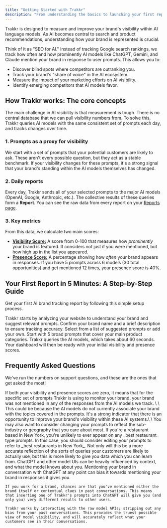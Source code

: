 ```yaml
---
title: "Getting Started with Trakkr"
description: "From understanding the basics to launching your first report, this 2 minute read is your complete guide to Trakkr."
---
```


Trakkr is designed to measure and improve your brand's visibility within AI language models. As AI becomes central to search and product recommendations, understanding how your brand is represented is crucial.

Think of it as "SEO for AI." Instead of tracking Google search rankings, we track how often and how prominently AI models like ChatGPT, Gemini, and Claude mention your brand in response to user prompts. This allows you to:

- Discover blind spots where competitors are outranking you.
- Track your brand's "share of voice" in the AI ecosystem.
- Measure the impact of your marketing efforts on AI visibility.
- Identify emerging competitors that AI models favor.

## How Trakkr works: The core concepts

The main challenge in AI visibility is that measurement is tough. There is no central database that we can pull visibility numbers from. To solve this, Trakkr queries AI models with the same consistent set of prompts each day, and tracks changes over time.

### 1. Prompts as a proxy for visibility

We start with a set of prompts that your potential customers are likely to ask. These aren't every possible question, but they act as a stable benchmark. If your visibility changes for these prompts, it's a strong signal that your brand's standing within the AI models themselves has changed.

### 2. Daily reports

Every day, Trakkr sends all of your selected prompts to the major AI models (OpenAI, Google, Anthropic, etc.). The collective results of these queries form a **Report**. You can see the raw data from every report on your [Reports page](https://trakkr.ai/reports).

### 3. Key metrics

From this data, we calculate two main scores:

- [**Visibility Score:**](https://learn.trakkr.ai/understanding-scores#visibility-score) A score from 0-100 that measures how _prominently_ your brand is featured. It considers not just if you were mentioned, but how high up in the list you appeared.
- [**Presence Score:**](https://learn.trakkr.ai/understanding-scores#presence-score-interpretation) A percentage showing how _often_ your brand appears in responses. If you have 5 prompts across 6 models (30 total opportunities) and get mentioned 12 times, your presence score is 40%.

## Your First Report in 5 Minutes: A Step-by-Step Guide

Get your first AI brand tracking report by following this simple setup process.

<Steps>
  <Step title="Analyze your site">
    Trakkr starts by analyzing your website to understand your brand and suggest relevant prompts.
  </Step>
  <Step title="Confirm your brand">
    Confirm your brand name and a brief description to ensure tracking accuracy.
  </Step>
  <Step title="Choose your prompts">
    Select from a list of suggested prompts or add your own. Start with 5 broad prompts that cover your main product categories.
  </Step>
  <Step title="Generate your first report">
    Trakkr queries the AI models, which takes about 60 seconds. Your dashboard will then be ready with your initial visibility and presence scores.
  </Step>
</Steps>

## Frequently Asked Questions

We've run the numbers on support questions, and these are the ones that get asked the most\!

<AccordionGroup>
  <Accordion title="Why are my visibiltiy and presence both zero?">
    If both your visibility and presence scores are zero, it means that for the specific set of prompts Trakkr is using to monitor your brand, your brand was not mentioned in any of the responses from the AI models we track. \
    \
    This could be because the AI models do not currently associate your brand with the topics covered in the prompts. It's a strong indicator that there is an opportunity to improve your brand's visibility within these AI systems.\
    \
    You may also want to consider changing your prompts to reflect the sub-industry or geography that you care about most. If you're a restaurant based in New York, you're unlikely to ever appear on any _best restaurant_ type prompts. In this case, you should consider editing your prompts to refer to _best restaurants in New York_. Not only will this be a more accurate reflection of the sorts of queries your customers are likely to actually use, but this is more likely to give you data which you can learn from.
  </Accordion>
  <Accordion title="Trakkr says I have visibility zero, but ChatGPT mentions me...">
    ChatGPT and other model UIs can be heavily influenced by context, and what the model knows about you. Mentioning your brand in conversation with ChatGPT at any point can bias it towards mentioning your brand in responses it gives you.

    If you work for a brand, chances are that you've mentioned either the brand itself or contextual clues in past conversations. This means that inserting one of Trakkr's prompts into ChatGPT will give you (and only you) very different results to other users.

    Trakkr works by interacting with the raw model APIs; stripping out any bias from your past conversations. This provides the truest possible view of model visibility, and will accurately reflect what your customers see in their conversations.
  </Accordion>
</AccordionGroup>